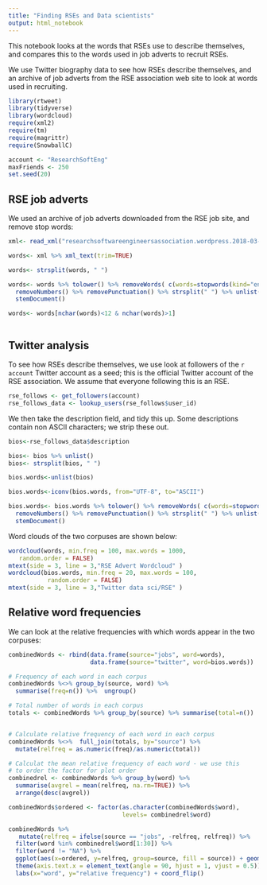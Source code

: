 ```yaml
---
title: "Finding RSEs and Data scientists"
output: html_notebook
---
```



This notebook looks at the words that RSEs use to describe themselves, and compares this to the words used in job adverts to recruit RSEs.

We use Twitter biography data to see how RSEs describe themselves, and an archive of job adverts from the RSE association web site to look at words used in recruiting.


```r

library(rtweet)
library(tidyverse)
library(wordcloud)
require(xml2)
require(tm)
require(magrittr)
require(SnowballC)

account <- "ResearchSoftEng"
maxFriends <- 250
set.seed(20)
```


## RSE job adverts

We used an archive of job adverts downloaded from the RSE job site, and remove stop words:

```r

xml<- read_xml("researchsoftwareengineersassociation.wordpress.2018-03-19.xml")

words<- xml %>% xml_text(trim=TRUE)

words<- strsplit(words, " ") 

words<- words %>% tolower() %>% removeWords( c(words=stopwords(kind="en"),"will")) %>%
  removeNumbers() %>% removePunctuation() %>% strsplit(" ") %>% unlist() %>%
  stemDocument()

words<- words[nchar(words)<12 & nchar(words)>1]



```

## Twitter analysis

To see how RSEs describe themselves, we use look at followers of the `r account` Twitter account as a seed; this is the official Twitter account of the RSE association.  We assume that everyone following this is an RSE.

```r

rse_follows <- get_followers(account)
rse_follows_data <- lookup_users(rse_follows$user_id)
```


We then take the description field, and tidy this up.  Some descriptions contain non ASCII characters; we strip these out.


```r

bios<-rse_follows_data$description

bios<- bios %>% unlist()
bios<- strsplit(bios, " ")

bios.words<-unlist(bios)

bios.words<-iconv(bios.words, from="UTF-8", to="ASCII")

bios.words<- bios.words %>% tolower() %>% removeWords( c(words=stopwords(kind="en"),"will")) %>%
  removeNumbers() %>% removePunctuation() %>% strsplit(" ") %>% unlist() %>%
  stemDocument()


```

Word clouds of the two corpuses are shown below:

```r

wordcloud(words, min.freq = 100, max.words = 1000,
   random.order = FALSE)
mtext(side = 3, line = 3,"RSE Advert Wordcloud" )
wordcloud(bios.words, min.freq = 20, max.words = 100,
           random.order = FALSE)
mtext(side = 3, line = 3,"Twitter data sci/RSE" )

```


## Relative word frequencies

We can look at the relative frequencies with which words appear in the two corpuses:



```r


combinedWords <- rbind(data.frame(source="jobs", word=words),
                       data.frame(source="twitter", word=bios.words))

# Frequency of each word in each corpus
combinedWords %<>% group_by(source, word) %>% 
  summarise(freq=n()) %>%  ungroup() 

# Total number of words in each corpus
totals <- combinedWords %>% group_by(source) %>% summarise(total=n())


# Calculate relative frequency of each word in each corpus
combinedWords %<>%  full_join(totals, by="source") %>% 
  mutate(relfreq = as.numeric(freq)/as.numeric(total))

# Calculat the mean relative frequency of each word - we use this
# to order the factor for plot order
combinedrel <- combinedWords %>% group_by(word) %>% 
  summarise(avgrel = mean(relfreq, na.rm=TRUE)) %>% 
  arrange(desc(avgrel))

combinedWords$ordered <- factor(as.character(combinedWords$word), 
                                levels= combinedrel$word)

combinedWords %>% 
   mutate(relfreq = ifelse(source == "jobs", -relfreq, relfreq)) %>% 
  filter(word %in% combinedrel$word[1:30]) %>% 
  filter(word != "NA") %>% 
  ggplot(aes(x=ordered, y=relfreq, group=source, fill = source)) + geom_col() +
  theme(axis.text.x = element_text(angle = 90, hjust = 1, vjust = 0.5)) +
  labs(x="word", y="relative frequency") + coord_flip()




```
